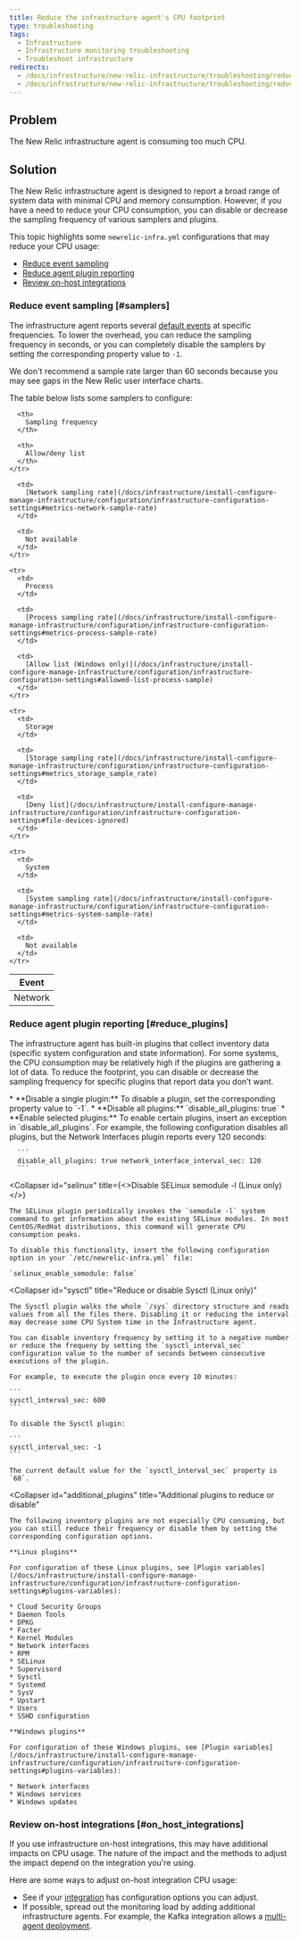 ```yaml
---
title: Reduce the infrastructure agent's CPU footprint
type: troubleshooting
tags:
  - Infrastructure
  - Infrastructure monitoring troubleshooting
  - Troubleshoot infrastructure
redirects:
  - /docs/infrastructure/new-relic-infrastructure/troubleshooting/reducing-agent-footprint
  - /docs/infrastructure/new-relic-infrastructure/troubleshooting/reducing-agent-cpu-footprint
---
```


## Problem

The New Relic infrastructure agent is consuming too much CPU.

## Solution

The New Relic infrastructure agent is designed to report a broad range of system data with minimal CPU and memory consumption. However, if you have a need to reduce your CPU consumption, you can disable or decrease the sampling frequency of various samplers and plugins.

This topic highlights some `newrelic-infra.yml` configurations that may reduce your CPU usage:

* [Reduce event sampling](#samplers)
* [Reduce agent plugin reporting](#reduce_disable)
* [Review on-host integrations](on_host_integrations)

### Reduce event sampling [#samplers]

The infrastructure agent reports several [default events](/docs/infrastructure/manage-your-data/data-instrumentation/default-infrastructure-events) at specific frequencies. To lower the overhead, you can reduce the sampling frequency in seconds, or you can completely disable the samplers by setting the corresponding property value to `-1`.

<Callout variant="important">
  We don't recommend a sample rate larger than 60 seconds because you may see gaps in the New Relic user interface charts.
</Callout>

The table below lists some samplers to configure:

<table>
  <thead>
    <tr>
      <th>
        Event
      </th>

      <th>
        Sampling frequency
      </th>

      <th>
        Allow/deny list
      </th>
    </tr>
  </thead>

  <tbody>
    <tr>
      <td>
        Network
      </td>

      <td>
        [Network sampling rate](/docs/infrastructure/install-configure-manage-infrastructure/configuration/infrastructure-configuration-settings#metrics-network-sample-rate)
      </td>

      <td>
        Not available
      </td>
    </tr>

    <tr>
      <td>
        Process
      </td>

      <td>
        [Process sampling rate](/docs/infrastructure/install-configure-manage-infrastructure/configuration/infrastructure-configuration-settings#metrics-process-sample-rate)
      </td>

      <td>
        [Allow list (Windows only)](/docs/infrastructure/install-configure-manage-infrastructure/configuration/infrastructure-configuration-settings#allowed-list-process-sample)
      </td>
    </tr>

    <tr>
      <td>
        Storage
      </td>

      <td>
        [Storage sampling rate](/docs/infrastructure/install-configure-manage-infrastructure/configuration/infrastructure-configuration-settings#metrics_storage_sample_rate)
      </td>

      <td>
        [Deny list](/docs/infrastructure/install-configure-manage-infrastructure/configuration/infrastructure-configuration-settings#file-devices-ignored)
      </td>
    </tr>

    <tr>
      <td>
        System
      </td>

      <td>
        [System sampling rate](/docs/infrastructure/install-configure-manage-infrastructure/configuration/infrastructure-configuration-settings#metrics-system-sample-rate)
      </td>

      <td>
        Not available
      </td>
    </tr>
  </tbody>
</table>

### Reduce agent plugin reporting [#reduce_plugins]

The infrastructure agent has built-in plugins that collect inventory data (specific system configuration and state information). For some systems, the CPU consumption may be relatively high if the plugins are gathering a lot of data. To reduce the footprint, you can disable or decrease the sampling frequency for specific plugins that report data you don’t want.

<CollapserGroup>
  <Collapser
    id="enable_disable"
    title="How to enable and disable plugins"
  >
    * **Disable a single plugin:** To disable a plugin, set the corresponding property value to `-1`.
    * **Disable all plugins:** `disable_all_plugins: true`
    * **Enable selected plugins:** To enable certain plugins, insert an exception in `disable_all_plugins`. For example, the following configuration disables all plugins, but the Network Interfaces plugin reports every 120 seconds:

      ```
      disable_all_plugins: true network_interface_interval_sec: 120
      ```
  </Collapser>

  <Collapser
    id="selinux"
    title={<>Disable SELinux <InlineCode>semodule -l</InlineCode> (Linux only)</>}
  >
    The SELinux plugin periodically invokes the `semodule -l` system command to get information about the existing SELinux modules. In most CentOS/RedHat distributions, this command will generate CPU consumption peaks.

    To disable this functionality, insert the following configuration option in your `/etc/newrelic-infra.yml` file:

    `selinux_enable_semodule: false`
  </Collapser>

  <Collapser
    id="sysctl"
    title="Reduce or disable Sysctl (Linux only)"
  >
    The Sysctl plugin walks the whole `/sys` directory structure and reads values from all the files there. Disabling it or reducing the interval may decrease some CPU System time in the Infrastructure agent.

    You can disable inventory frequency by setting it to a negative number or reduce the frequeny by setting the `sysctl_interval_sec` configuration value to the number of seconds between consecutive executions of the plugin.

    For example, to execute the plugin once every 10 minutes:

    ```
    sysctl_interval_sec: 600
    ```

    To disable the Sysctl plugin:

    ```
    sysctl_interval_sec: -1
    ```

    The current default value for the `sysctl_interval_sec` property is `60`.
  </Collapser>

  <Collapser
    id="additional_plugins"
    title="Additional plugins to reduce or disable"
  >
    The following inventory plugins are not especially CPU consuming, but you can still reduce their frequency or disable them by setting the corresponding configuration options.

    **Linux plugins**

    For configuration of these Linux plugins, see [Plugin variables](/docs/infrastructure/install-configure-manage-infrastructure/configuration/infrastructure-configuration-settings#plugins-variables):

    * Cloud Security Groups
    * Daemon Tools
    * DPKG
    * Facter
    * Kernel Modules
    * Network interfaces
    * RPM
    * SELinux
    * Supervisord
    * Sysctl
    * Systemd
    * SysV
    * Upstart
    * Users
    * SSHD configuration

    **Windows plugins**

    For configuration of these Windows plugins, see [Plugin variables](/docs/infrastructure/install-configure-manage-infrastructure/configuration/infrastructure-configuration-settings#plugins-variables):

    * Network interfaces
    * Windows services
    * Windows updates
  </Collapser>
</CollapserGroup>

### Review on-host integrations [#on_host_integrations]

If you use infrastructure on-host integrations, this may have additional impacts on CPU usage. The nature of the impact and the methods to adjust the impact depend on the integration you're using.

Here are some ways to adjust on-host integration CPU usage:

* See if your [integration](/docs/integrations/host-integrations/host-integrations-list) has configuration options you can adjust.
* If possible, spread out the monitoring load by adding additional infrastructure agents. For example, the Kafka integration allows a [multi-agent deployment](/docs/integrations/host-integrations/host-integrations-list/kafka-monitoring-integration#multiple-agents).
